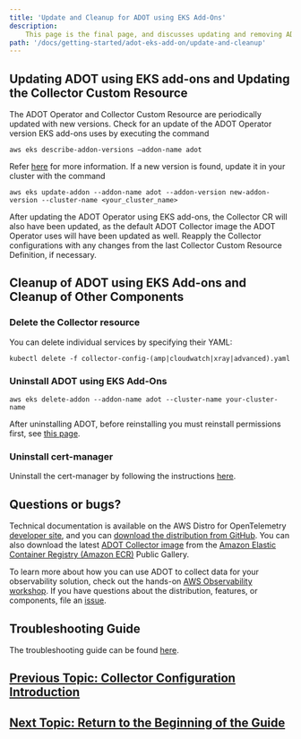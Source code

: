 ```yaml
---
title: 'Update and Cleanup for ADOT using EKS Add-Ons'
description:
    This page is the final page, and discusses updating and removing ADOT using EKS add-ons, as well as othe resources introduced in the guide.
path: '/docs/getting-started/adot-eks-add-on/update-and-cleanup'
---
```


## Updating ADOT using EKS add-ons and Updating the Collector Custom Resource

The ADOT Operator and Collector Custom Resource are periodically updated with new versions. Check for an update of the ADOT Operator version EKS add-ons uses by executing the command
```console
aws eks describe-addon-versions —addon-name adot
```

Refer [here](https://docs.aws.amazon.com/eks/latest/userguide/managing-kube-proxy.html) for more information. If a new version is found, update it in your cluster with the command 
```console
aws eks update-addon --addon-name adot --addon-version new-addon-version --cluster-name <your_cluster_name>
```

After updating the ADOT Operator using EKS add-ons, the Collector CR will also have been updated, as the default ADOT Collector image the ADOT Operator uses will have been updated as well. Reapply the Collector configurations with any changes from the last Collector Custom Resource Definition, if necessary.

## Cleanup of ADOT using EKS Add-ons and Cleanup of Other Components

### Delete the Collector resource

You can delete individual services by specifying their YAML:
```console
kubectl delete -f collector-config-(amp|cloudwatch|xray|advanced).yaml
```

### Uninstall ADOT using EKS Add-Ons

```console
aws eks delete-addon --addon-name adot --cluster-name your-cluster-name
```

After uninstalling ADOT, before reinstalling you must reinstall permissions first, see [this page](/docs/getting-started/adot-eks-add-on/requirements#adot-requirements).

### Uninstall cert-manager

Uninstall the cert-manager by following the instructions [here](https://cert-manager.io/docs/installation/kubectl/#uninstalling).

## Questions or bugs?

Technical documentation is available on the AWS Distro for OpenTelemetry [developer site](https://aws-otel.github.io/), and you can [download the distribution from GitHub](https://aws-otel.github.io/download). You can also download the latest [ADOT Collector image](https://gallery.ecr.aws/aws-observability/aws-otel-collector) from the [Amazon Elastic Container Registry (Amazon ECR)](https://aws.amazon.com/ecr/) Public Gallery.

To learn more about how you can use ADOT to collect data for your observability solution, check out the hands-on [AWS Observability workshop](https://catalog.us-east-1.prod.workshops.aws/v2/workshops/31676d37-bbe9-4992-9cd1-ceae13c5116c/en-US/adot). If you have questions about the distribution, features, or components, file an [issue](https://github.com/aws-observability/aws-otel-community/issues).


## Troubleshooting Guide

The troubleshooting guide can be found [here](https://docs.aws.amazon.com/eks/latest/userguide/troubleshooting-adot.html).

## [Previous Topic: Collector Configuration Introduction](/docs/getting-started/adot-eks-add-on/config-intro)

## [Next Topic: Return to the Beginning of the Guide](/docs/getting-started/adot-eks-add-on)
